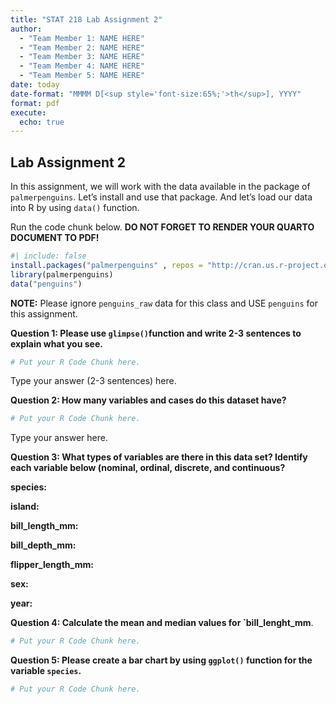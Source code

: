 ```yaml
---
title: "STAT 218 Lab Assignment 2"
author: 
  - "Team Member 1: NAME HERE"
  - "Team Member 2: NAME HERE"
  - "Team Member 3: NAME HERE"
  - "Team Member 4: NAME HERE"
  - "Team Member 5: NAME HERE"
date: today
date-format: "MMMM D[<sup style='font-size:65%;'>th</sup>], YYYY"
format: pdf
execute:
  echo: true
---
```



## Lab Assignment 2

In this assignment, we will work with the data available in the package of `palmerpenguins`. Let's install and use that package. And let's load our data into R by using `data()` function.

Run the code chunk below. __DO NOT FORGET TO RENDER YOUR QUARTO DOCUMENT TO PDF!__

```r
#| include: false
install.packages("palmerpenguins" , repos = "http://cran.us.r-project.org")
library(palmerpenguins)
data("penguins") 
```

__NOTE:__ Please ignore `penguins_raw` data for this class and USE `penguins` for this assignment.

__Question 1: Please use `glimpse()`function and write 2-3 sentences to explain what you see.__


```r

# Put your R Code Chunk here. 

```


Type your answer (2-3 sentences) here.


__Question 2: How many variables and cases do this dataset have?__

```r

# Put your R Code Chunk here. 

```


Type your answer here.


__Question 3: What types of variables are there in this data set? Identify each variable below (nominal, ordinal, discrete, and continuous?__

__species:__

__island:__

__bill_length_mm:__

__bill_depth_mm:__

__flipper_length_mm:__

__sex:__

__year:__


__Question 4: Calculate the mean and median values for `bill_lenght_mm__.

```r

# Put your R Code Chunk here. 

```

__Question 5: Please create a bar chart by using `ggplot()` function for the variable `species`.__

```r

# Put your R Code Chunk here.

```
